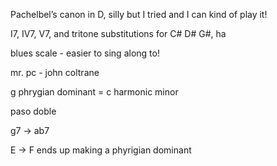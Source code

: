 

Pachelbel's canon in D, silly but I tried and I can kind of play it!

I7, IV7, V7, and tritone substitutions for C# D# G#, ha

blues scale - easier to sing along to!

mr. pc - john coltrane

g phrygian dominant = c harmonic minor


paso doble

g7 -> ab7

E -> F ends up making a phyrigian dominant
